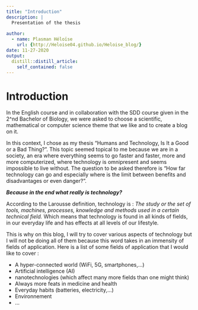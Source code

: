 ```yaml
---
title: "Introduction"
description: | 
  Presentation of the thesis
  
author:
  - name: Plasman Héloïse
    url: {http://Heloise04.github.io/Heloise_blog/}
date: 11-27-2020
output:
  distill::distill_article:
    self_contained: false
---
```


# Introduction 
In the English course and in collaboration with the SDD course given in the 2^nd Bachelor of Biology, we were asked to choose a scientific, mathematical or computer science theme that we like and to create a blog on it.

In this context, I chose as my thesis "Humans and Technology, Is It a Good or a Bad Thing?".
This topic seemed topical to me because we are in a society, an era where everything seems to go faster and faster, more and more computerized, where technology is omnipresent and seems impossible to live without. The question to be asked therefore is “How far technology can go and especially where is the limit between benefits and disadvantages or even danger?”.

__*Because in the end what really is technology?*__

According to the Larousse definition, technology is : *The study or the set of tools, machines, processes, knowledge and methods used in a certain technical field.* Which means that technology is found in all kinds of fields, in our everyday life and has effects at all levels of our lifestyle.

This is why on this blog, I will try to cover various aspects of technology but I will not be doing all of them because this word takes in an immensity of fields of application.
Here is a list of some fields of application that I would like to cover :

* A hyper-connected world (WiFi, 5G, smartphones,...)
* Artificial intelligence (AI)
* nanotechnologies (which affect many more fields than one might think)
* Always more feats in medicine and health
* Everyday habits (batteries, electricity,...)
* Environnement  
* …
